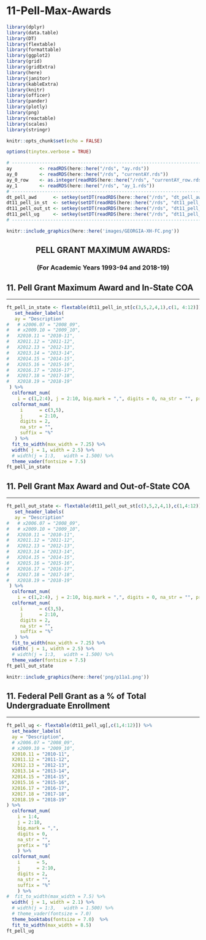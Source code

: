 # 11-Pell-Max-Awards

```r
library(dplyr)
library(data.table)
library(DT)
library(flextable)
library(formattable)
library(ggplot2)
library(grid)
library(gridExtra)
library(here)
library(janitor)
library(kableExtra)
library(knitr)
library(officer)
library(pander)
library(plotly)
library(png)
library(reactable)
library(scales)
library(stringr)
```

```r
knitr::opts_chunk$set(echo = FALSE)
```

```r
options(tinytex.verbose = TRUE)
```

```r
# ------------------------------------------------------------------------------
ay          <- readRDS(here::here("/rds", "ay.rds"))
ay_0        <- readRDS(here::here("/rds", "currentAY.rds"))
ay_0_row    <- as.integer(readRDS(here::here("/rds", "currentAY_row.rds")))
ay_1        <- readRDS(here::here("/rds", "ay_1.rds"))
# ------------------------------------------------------------------------------
dt_pell_awd      <- setkey(setDT(readRDS(here::here("/rds", "dt_pell_awd.rds"))), ay)
dt11_pell_in_st  <- setkey(setDT(readRDS(here::here("/rds", "dt11_pell_in_st.rds"))), ay)
dt11_pell_out_st <- setkey(setDT(readRDS(here::here("/rds", "dt11_pell_out_st.rds"))), ay)
dt11_pell_ug     <- setkey(setDT(readRDS(here::here("/rds", "dt11_pell_ug.rds"))), ay)
# ------------------------------------------------------------------------------
```

```r
knitr::include_graphics(here::here('images/GEORGIA-XH-FC.png'))
```
<h2><center><b>PELL GRANT MAXIMUM AWARDS:</b></center></h2>
<h3><center><b>(For Academic Years 1993-94 and 2018-19)</b></center></h3>

## 11. Pell Grant Maximum Award and In-State COA
***
```r
ft_pell_in_state <- flextable(dt11_pell_in_st[c(3,5,2,4,1),c(1, 4:12)]) %>%
   set_header_labels(
   ay = "Description"
#   # x2006.07 = "2008_09",
#   # x2009.10 = "2009_10",
#   X2010.11 = "2010-11",
#   X2011.12 = "2011-12",
#   X2012.13 = "2012-13",
#   X2013.14 = "2013-14",
#   X2014.15 = "2014-15",
#   X2015.16 = "2015-16",
#   X2016.17 = "2016-17",
#   X2017.18 = "2017-18",
#   X2018.19 = "2018-19"
 ) %>%
  colformat_num(
    i = c(1,2:4), j = 2:10, big.mark = ",", digits = 0, na_str = "", prefix = "$") %>%
  colformat_num(
     i      = c(3,5),
     j      = 2:10,
     digits = 2, 
     na_str = "", 
     suffix = "%"
   ) %>%
  fit_to_width(max_width = 7.25) %>%
  width( j = 1, width = 2.5) %>%
  # width(j = 1:3,   width = 1.500) %>%
  theme_vader(fontsize = 7.5)
ft_pell_in_state
```

## 11. Pell Grant Max Award and Out-of-State COA
***
```r
ft_pell_out_state <- flextable(dt11_pell_out_st[c(3,5,2,4,1),c(1,4:12)]) %>%
   set_header_labels(
   ay = "Description"
#   # x2006.07 = "2008_09",
#   # x2009.10 = "2009_10",
#   X2010.11 = "2010-11",
#   X2011.12 = "2011-12",
#   X2012.13 = "2012-13",
#   X2013.14 = "2013-14",
#   X2014.15 = "2014-15",
#   X2015.16 = "2015-16",
#   X2016.17 = "2016-17",
#   X2017.18 = "2017-18",
#   X2018.19 = "2018-19"
 ) %>%
  colformat_num(
    i = c(1,2:4), j = 2:10, big.mark = ",", digits = 0, na_str = "", prefix = "$") %>%
  colformat_num(
     i      = c(3,5),
     j      = 2:10,
     digits = 2, 
     na_str = "", 
     suffix = "%"
   ) %>%
  fit_to_width(max_width = 7.25) %>%
  width( j = 1, width = 2.5) %>%
  # width(j = 1:3,   width = 1.500) %>%
  theme_vader(fontsize = 7.5)
ft_pell_out_state
```

```r
knitr::include_graphics(here::here('png/p11a1.png'))
```
## 11. Federal Pell Grant as a % of Total Undergraduate Enrollment
***
```r
ft_pell_ug <- flextable(dt11_pell_ug[,c(1,4:12)]) %>%
  set_header_labels(
  ay = "Description",
  # x2006.07 = "2008_09",
  # x2009.10 = "2009_10",
  X2010.11 = "2010-11",
  X2011.12 = "2011-12",
  X2012.13 = "2012-13",
  X2013.14 = "2013-14",
  X2014.15 = "2014-15",
  X2015.16 = "2015-16",
  X2016.17 = "2016-17",
  X2017.18 = "2017-18",
  X2018.19 = "2018-19"
) %>%
  colformat_num(
    i = 1:4,
    j = 2:10,
    big.mark = ",", 
    digits = 0, 
    na_str = "", 
    prefix = "$"
    ) %>%
  colformat_num(
    i      = 5,
    j      = 2:10,
    digits = 2,
    na_str = "",
    suffix = "%"
    ) %>%
#  fit_to_width(max_width = 7.5) %>%
  width( j = 1, width = 2.1) %>%
  # width(j = 1:3,   width = 1.500) %>%
  # theme_vader(fontsize = 7.0)
  theme_booktabs(fontsize = 7.0)  %>%
  fit_to_width(max_width = 8.5)
ft_pell_ug
```

```{=openxml}
<w:p><w:r><w:br w:type="page"/></w:r></w:p>
```